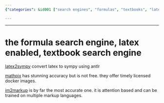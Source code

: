 ```yaml
---
{"categories": &id001 ["search engines", "formulas", "textbooks", "latex2sympy", "Mathpix", "im2markup", "online tools"], "category": "search_engines", "date": "2022-08-27 15:40:04", "description": "This article explores different search engines for finding formulas and textbooks, specifically highlighting latex2sympy, Mathpix, and im2markup.", "tags": *id001, "title": "the formula search engine, latex enabled, textbook search engine"}

---
```


------

# the formula search engine, latex enabled, textbook search engine

[latex2sympy](https://github.com/augustt198/latex2sympy) convert latex to sympy using antlr

[mathpix]() has stunning accuracy but is not free. they offer timely licensed docker images.

[im2markup]() is by far the most accurate one. it is attention based and can be trained on multiple markup languages.

